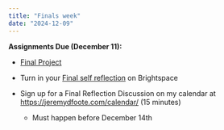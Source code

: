 ```yaml
---
title: "Finals week"
date: "2024-12-09"
---
```


**Assignments Due (December 11):**

* [Final Project](./pages/Final-project.html)
* Turn in your [Final self reflection](Final-self-reflection) on Brightspace

* Sign up for a Final Reflection Discussion on my calendar at [https://jeremydfoote.com/calendar/](https://jeremydfoote.com/calendar/) (15 minutes)
  * Must happen before December 14th
